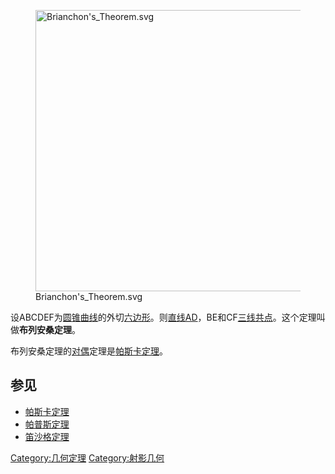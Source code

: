 [[File:Brianchon's_Theorem.svg|450px]]

设ABCDEF为[[圆锥曲线|圆锥曲线]]的外切[[六边形|六边形]]。则[[直线|直线]]AD，BE和CF[[三线共点|三线共点]]。这个定理叫做'''布列安桑定理'''。

布列安桑定理的[[对偶|对偶]]定理是[[帕斯卡定理|帕斯卡定理]]。

==参见==
*[[帕斯卡定理|帕斯卡定理]]
*[[帕普斯定理|帕普斯定理]]
*[[笛沙格定理|笛沙格定理]]

[[Category:几何定理|Category:几何定理]]
[[Category:射影几何|Category:射影几何]]